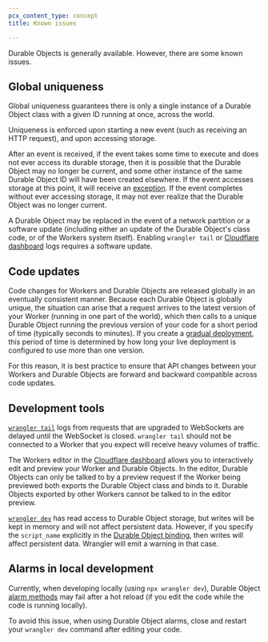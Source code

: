 ```yaml
---
pcx_content_type: concept
title: Known issues

---
```



Durable Objects is generally available. However, there are some known issues.

## Global uniqueness

Global uniqueness guarantees there is only a single instance of a <GlossaryTooltip term="Durable Object class">Durable Object class</GlossaryTooltip> with a given ID running at once, across the world.

Uniqueness is enforced upon starting a new event (such as receiving an HTTP request), and upon accessing storage.

After an event is received, if the event takes some time to execute and does not ever access its durable storage, then it is possible that the Durable Object may no longer be current, and some other instance of the same Durable Object ID will have been created elsewhere. If the event accesses storage at this point, it will receive an [exception](/durable-objects/observability/troubleshooting/). If the event completes without ever accessing storage, it may not ever realize that the Durable Object was no longer current.

A Durable Object may be replaced in the event of a network partition or a software update (including either an update of the Durable Object's class code, or of the Workers system itself). Enabling `wrangler tail` or [Cloudflare dashboard](https://dash.cloudflare.com/) logs requires a software update.

## Code updates

Code changes for Workers and Durable Objects are released globally in an eventually consistent manner. Because each Durable Object is globally unique, the situation can arise that a request arrives to the latest version of your Worker (running in one part of the world), which then calls to a unique Durable Object running the previous version of your code for a short period of time (typically seconds to minutes). If you create a [gradual deployment](/workers/configuration/versions-and-deployments/gradual-deployments/), this period of time is determined by how long your live deployment is configured to use more than one version.

For this reason, it is best practice to ensure that API changes between your Workers and Durable Objects are forward and backward compatible across code updates.

## Development tools

[`wrangler tail`](/workers/wrangler/commands/#tail) logs from requests that are upgraded to WebSockets are delayed until the WebSocket is closed. `wrangler tail` should not be connected to a Worker that you expect will receive heavy volumes of traffic.

The Workers editor in the [Cloudflare dashboard](https://dash.cloudflare.com/) allows you to interactively edit and preview your Worker and Durable Objects. In the editor, Durable Objects can only be talked to by a preview request if the Worker being previewed both exports the Durable Object class and binds to it. Durable Objects exported by other Workers cannot be talked to in the editor preview.

[`wrangler dev`](/workers/wrangler/commands/#dev) has read access to Durable Object storage, but writes will be kept in memory and will not affect persistent data. However, if you specify the `script_name` explicitly in the [Durable Object binding](/workers/runtime-apis/bindings/), then writes will affect persistent data. Wrangler will emit a warning in that case.

## Alarms in local development

Currently, when developing locally (using `npx wrangler dev`), Durable Object [alarm methods](/durable-objects/api/alarms) may fail after a hot reload (if you edit the code while the code is running locally).

To avoid this issue, when using Durable Object alarms, close and restart your `wrangler dev` command after editing your code.